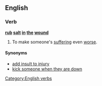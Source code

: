 ==English==

===Verb===
'''[[rub]] [[salt]] [[in]] [[the]] [[wound]]'''

# {{idiom}} To make someone's [[suffering]] even [[worse]].

====Synonyms====
*[[add insult to injury]]
*[[kick someone when they are down]]

[[Category:English verbs]]